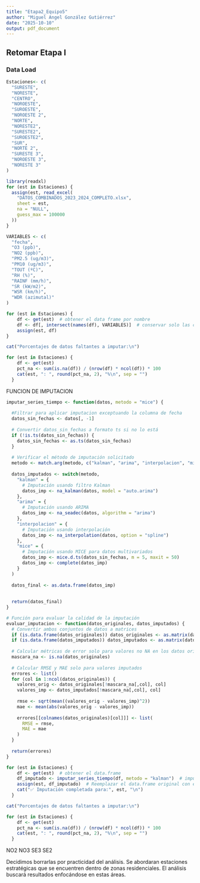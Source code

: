 ---
title: "Etapa2_Equipo5"
author: "Miguel Angel González Gutiérrez"
date: "2025-10-10"
output: pdf_document
---

## Retomar Etapa I

### Data Load
```{r}
Estaciones<- c(
  "SURESTE",
  "NORESTE",
  "CENTRO",
  "NOROESTE",
  "SUROESTE",
  "NOROESTE 2",
  "NORTE",
  "NORESTE2",
  "SURESTE2",
  "SUROESTE2",
  "SUR",
  "NORTE 2",
  "SURESTE 3",
  "NOROESTE 3",
  "NORESTE 3"
)
```


```{r}
library(readxl)
for (est in Estaciones) {
  assign(est, read_excel(
    "DATOS_COMBINADOS_2023_2024_COMPLETO.xlsx",
    sheet = est,
    na = "NULL",
    guess_max = 100000
  ))
}
```

```{r}
VARIABLES <- c(
  "fecha",
  "O3 (ppb)",
  "NO2 (ppb)",
  "PM2.5 (ug/m3)",
  "PM10 (ug/m3)",
  "TOUT (ºC)",
  "RH (%)",
  "RAINF (mm/h)",
  "SR (kW/m2)",
  "WSR (km/h)",
  "WDR (azimutal)"
)
```


```{r}
for (est in Estaciones) {
    df <- get(est)  # obtener el data frame por nombre
    df <- df[, intersect(names(df), VARIABLES)]  # conservar solo las columnas coincidentes
    assign(est, df)
}
```


```{r}
cat("Porcentajes de datos faltantes a imputar:\n")

for (est in Estaciones) {
    df <- get(est)
    pct_na <- sum(is.na(df)) / (nrow(df) * ncol(df)) * 100
    cat(est, ": ", round(pct_na, 2), "%\n", sep = "")
  }
```

FUNCION DE IMPUTACION

```{r}
imputar_series_tiempo <- function(datos, metodo = "mice") {
  
  #Filtrar para aplicar imputacion exceptuando la columna de fecha
  datos_sin_fechas <- datos[, -1]
  
  # Convertir datos_sin_fechas a formato ts si no lo está
  if (!is.ts(datos_sin_fechas)) {
    datos_sin_fechas <- as.ts(datos_sin_fechas)
  }
  
  # Verificar el método de imputación solicitado
  metodo <- match.arg(metodo, c("kalman", "arima", "interpolacion", "mice"))
  
  datos_imputados <- switch(metodo,
    "kalman" = {
      # Imputación usando filtro Kalman
      datos_imp <- na_kalman(datos, model = "auto.arima")
    },
    "arima" = {
      # Imputación usando ARIMA
      datos_imp <- na_seadec(datos, algorithm = "arima")
    },
    "interpolacion" = {
      # Imputación usando interpolación
      datos_imp <- na_interpolation(datos, option = "spline")
    },
    "mice" = {
      # Imputación usando MICE para datos multivariados
      datos_imp <- mice.d.ts(datos_sin_fechas, m = 5, maxit = 50)
      datos_imp <- complete(datos_imp)
    }
  )
  
  datos_final <- as.data.frame(datos_imp)
  
  
  return(datos_final)
}

# Función para evaluar la calidad de la imputación
evaluar_imputacion <- function(datos_originales, datos_imputados) {
  # Convertir ambos conjuntos de datos a matrices
  if (is.data.frame(datos_originales)) datos_originales <- as.matrix(datos_originales)
  if (is.data.frame(datos_imputados)) datos_imputados <- as.matrix(datos_imputados)
  
  # Calcular métricas de error solo para valores no NA en los datos originales
  mascara_na <- is.na(datos_originales)
  
  # Calcular RMSE y MAE solo para valores imputados
  errores <- list()
  for (col in 1:ncol(datos_originales)) {
    valores_orig <- datos_originales[!mascara_na[,col], col]
    valores_imp <- datos_imputados[!mascara_na[,col], col]
    
    rmse <- sqrt(mean((valores_orig - valores_imp)^2))
    mae <- mean(abs(valores_orig - valores_imp))
    
    errores[[colnames(datos_originales)[col]]] <- list(
      RMSE = rmse,
      MAE = mae
    )
  }
  
  return(errores)
}
```


```{r}
for (est in Estaciones) {
    df <- get(est)  # obtener el data.frame
    df_imputado <- imputar_series_tiempo(df, metodo = "kalman")  # imputar
    assign(est, df_imputado)  # Reemplazar el data.frame original con el imputado
    cat("✅ Imputación completada para:", est, "\n")
  }
```


```{r}
cat("Porcentajes de datos faltantes a imputar:\n")

for (est in Estaciones) {
    df <- get(est)
    pct_na <- sum(is.na(df)) / (nrow(df) * ncol(df)) * 100
    cat(est, ": ", round(pct_na, 2), "%\n", sep = "")
  }
```
NO2
NO3
SE3
SE2

Decidimos borrarlas por practicidad del análisis. Se abordaran estaciones estratégicas que se encuentren dentro de zonas residenciales. El análisis buscará resultados enfocándose en estas áreas.




